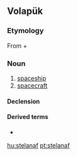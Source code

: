 ==Volapük==

===Etymology===
From {{m|vo|stel||star}} + {{m|vo|naf||ship}}

===Noun===
{{vo-noun}}

# [[spaceship]]
# [[spacecraft]]

====Declension====
{{vo-decl-noun}}

====Derived terms====
* {{l|vo|stelanafan}}

[[hu:stelanaf]]
[[pt:stelanaf]]
